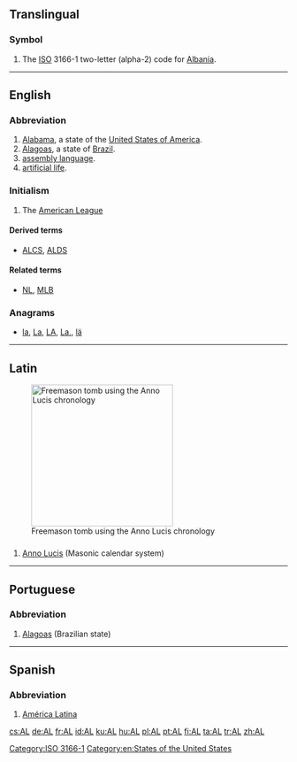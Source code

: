 {{also|Appendix:Variations of "al"}}
==Translingual==

===Symbol===
{{head|mul|symbol}}
# The [[ISO]] 3166-1 two-letter (alpha-2) code for [[Albania]].

[[Category:ISO 3166-1]]
----

==English==

===Abbreviation===
{{head|en|abbreviation}}

# [[Alabama]], a state of the [[United States of America]].
# [[Alagoas]], a state of [[Brazil]].
# [[assembly language]].
# [[artificial life]].

===Initialism===
{{head|en|initialism}}
# {{context|US|Canada|baseball|lang=en}} The [[American League]]

====Derived terms====
* {{sense|baseball}} [[ALCS]], [[ALDS]]

====Related terms====
* {{sense|baseball}} [[NL]], [[MLB]]

===Anagrams===
* [[la#English|la]], [[La#English|La]], [[LA#English|LA]], [[La.#English|La.]], [[lä#English|lä]]

[[Category:en:States of the United States]]

----

==Latin==

[[File:MasonryAL5916.JPG|thumb|256px|Freemason tomb using the Anno Lucis chronology]]
==={{abbreviation-old|la}}===
{{head|la|abbreviation}}

# [[Anno Lucis]] (Masonic calendar system)

----

==Portuguese==

===Abbreviation===
{{head|pt|abbreviation}}

# [[Alagoas]] (Brazilian state)

----

==Spanish==

===Abbreviation===
{{head|es|abbreviation}}

# [[América Latina]]

[[cs:AL]]
[[de:AL]]
[[fr:AL]]
[[id:AL]]
[[ku:AL]]
[[hu:AL]]
[[pl:AL]]
[[pt:AL]]
[[fi:AL]]
[[ta:AL]]
[[tr:AL]]
[[zh:AL]]
